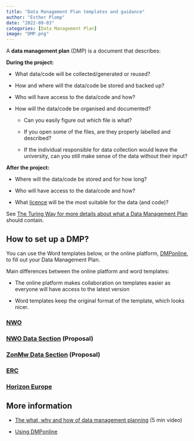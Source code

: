 ```yaml
---
title: "Data Management Plan templates and guidance"
author: "Esther Plomp"
date: "2022-09-03"
categories: [Data Management Plan]
image: "DMP.png"
---
```


A **data management plan** (DMP) is a document that describes:

**During the project:**

-   What data/code will be collected/generated or reused?

-   How and where will the data/code be stored and backed up?

-   Who will have access to the data/code and how?

-   How will the data/code be organised and documented?

    -   Can you easily figure out which file is what?

    -   If you open some of the files, are they properly labelled and described?

    -   If the individual responsible for data collection would leave the university, can you still make sense of the data without their input?

**After the project:**

-   Where will the data/code be stored and for how long?

-   Who will have access to the data/code and how?

-   What [licence](https://estherplomp.github.io/TNW-OS-support/posts/licenses/) will be the most suitable for the data (and code)?

See [The Turing Way for more details about what a Data Management Plan](https://the-turing-way.netlify.app/reproducible-research/rdm/rdm-dmp.html) should contain.

## How to set up a DMP?

You can use the Word templates below, or the online platform, [DMPonline](https://dmponline.tudelft.nl/), to fill out your Data Management Plan.

Main differences between the online platform and word templates:

-   The online platform makes collaboration on templates easier as everyone will have access to the latest version

-   Word templates keep the original format of the template, which looks nicer.

### [NWO](https://surfdrive.surf.nl/files/index.php/s/mqll13Hf0h78Evl)

### [NWO Data Section](https://surfdrive.surf.nl/files/index.php/s/WT2u5He3LJWjXPY) (Proposal)

### [ZonMw Data Section](https://surfdrive.surf.nl/files/index.php/s/7rYVKvawSeca1Ed) (Proposal)

### [ERC](https://surfdrive.surf.nl/files/index.php/s/LD2L0jcvRzuT2pK)

### [**Horizon Europe**](https://surfdrive.surf.nl/files/index.php/s/I7g73eSwepD48a1)

## **More information**

-   [The what, why and how of data management planning](https://www.youtube.com/watch?v=gYDb-GP1CA4) (5 min video)

-   [Using DMPonline](https://www.tudelft.nl/en/library/research-data-management/r/plan/dmponline/dmponline)
